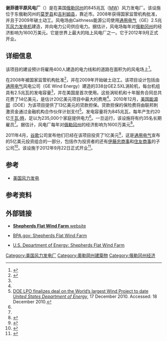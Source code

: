 {{Infobox power station 
| name               = 谢菲德平原风电厂<br/>（Shepherds Flat Wind Farm）
| name_official      = 
| image              = Shepherds Flat Wind Farm 2011.jpg
| image_size         = 
| image_caption      = 
| image_alt          = 
<!--
| location_map       = Oregon
| location_map_size = 
| location_map_caption  = 
--
|lat_d   = 45.70 
|lat_NS  = N  
|long_d  = 120.06 
|long_EW = W  

|coordinates_type    = type:landmark_dim:20km_region:US-OR 
|coordinates_display = inline,title
--
| lat_d   = 45.70
| lat_m   = 
| lat_s   = 
| lat_NS  =
| long_d  = 120.06 
| long_m  = 
| long_s  = 
| long_EW =
| coordinates_type    = type:landmark
| coordinates_display = inline,title
-->
| coordinates_ref    = 
| country            = 美国
| location           = [[俄勒冈州|俄勒冈州]], {{le|阿灵顿 (俄勒冈州)|Arlington, Oregon|阿灵顿}}市附近
| status             = O
| construction_began = 
| commissioned       = 2012年
| decommissioned     = 
| cost               = 
| owner              = Caithness能源公司
| operator           = 
| ps_units_operational      = 338
| ps_units_manu_model       = [[通用电气|通用电气]]: GE2.5XL 2.5 MW
| wind_hub_height         = 
| wind_rotor_diameter     = 
| wind_rated_speed   = 
| wind_farm_type     = 
| wind_site_elevation  = 
| wind_site_usage   = 
| wind_site_area       = 
| ps_electrical_capacity = 845 [[瓦特|MW]]
| ps_electrical_cap_fac    = 
| ps_annual_generation = 2,000 [[千瓦·時|GWh]]
| website            = 
| extra              = 
}}

'''谢菲德平原风电厂'''（{{lang-en|Shepherds Flat Wind Farm}}）是在美国[[俄勒冈州|俄勒冈州]]的845兆瓦（[[瓦特|MW]]）风力发电厂。该设施位于东俄勒冈州的[[莫羅縣_(俄勒岡州)|莫罗县]]和[[吉列姆縣|吉利姆县]]，靠近{{le
|阿灵顿 (俄勒冈州)|Arlington, Oregon|阿灵顿}}市。2008年获得国家监管机构批准，并且于2009年破土动工。风电场由Caithness能源公司使用[[通用电气|通用电气]]（GE）2.5兆瓦[[风力发电机|风力发电机]]建造，并向{{le|南加州爱迪生|Southern California Edison}}电力公司供应电力。据估计，风电场每年对[[俄勒冈州|俄勒冈州]]的经济影响为1600万美元。它是世界上最大的陆上风电厂之一。它于2012年9月正式开业。

==详细信息==
该项目的建设预计将雇用400人建造{{convert|90|mi}}的电力线和{{convert|85|mi}}的道路在面积为{{convert|30|mi2|adj=on}}的风电场上<ref name="cnn">{{cite news |url=http://money.cnn.com/2009/12/10/news/companies/GE_wind_farm/index.htm?cnn=yes |title=GE to supply world's largest wind farm |last=Yousuf |first=Hibah |date=December 10, 2009 |publisher=CNNMoney.com |accessdate=11 December 2009 |archive-date=2009-12-13 |archive-url=https://web.archive.org/web/20091213222847/http://money.cnn.com/2009/12/10/news/companies/GE_wind_farm/index.htm?cnn=yes |dead-url=no }}</ref>。

在2008年被国家监管机构批准<ref name="pbj">{{cite news |url=http://portland.bizjournals.com/portland/stories/2008/07/28/daily1.html |title=Oregon wind farm could be world's largest |date=July 28, 2008 |work=[[Portland_Business_Journal|Portland Business Journal]] |accessdate=11 December 2009 |archive-date=2009-10-27 |archive-url=https://web.archive.org/web/20091027113240/http://portland.bizjournals.com/portland/stories/2008/07/28/daily1.html |dead-url=no }}</ref>，并在2009年开始破土动工。该项目设计包括由[[通用电气|通用电气]]风电公司（GE Wind Energy）建造的338台GE2.5XL涡轮机，每台机组具有2.5兆瓦的发电容量<ref name="cnn"/>，并在美国是首次使用。这些涡轮机和十年服务合同总共花费了14亿美元，是估计20亿美元项目中最大的费用<ref name="cnn"/>。2010年12月，[[美国能源部|美国能源部]]（DOE）为该项目提供了13亿美元的贷款担保。贷款担保的保险费将由联邦刺激资金通过金融机构合作伙伴计划支付<ref name="sfDoe">[http://lpo.energy.gov/?p=1955 DOE LPO finalizes deal on the World’s largest Wind Project to date] {{Wayback|url=http://lpo.energy.gov/?p=1955 |date=20110721041310 }} ''[[United_States_Department_of_Energy|United States Department of Energy]]'', 17 December 2010. Accessed: 18 December 2010.</ref>。发电容量将为845兆瓦，每年产生约20亿[[千瓦·時|千瓦·時]]，足以为235,000个家庭提供电力<ref name="cnn"/>。一旦运行，该设施将有约35名长期雇员<ref name="cnn"/>。据估计，风电厂每年对[[俄勒冈州|俄勒冈州]]的经济影响为1600万美元<ref>{{cite news |url=http://portland.bizjournals.com/portland/stories/2009/12/07/daily36.html |title=World's largest wind farm coming to Oregon |date=December 10, 2009 |work=Portland Business Journal |accessdate=12 December 2009 |archive-date=2009-12-13 |archive-url=https://web.archive.org/web/20091213221518/http://portland.bizjournals.com/portland/stories/2009/12/07/daily36.html |dead-url=no }}</ref>。

2011年4月，[[谷歌|谷歌]]公司宣布他们已经在该项目投资了1亿美元<ref>{{cite web|url=http://googleblog.blogspot.com/2011/04/shepherding-wind.html|title=Official Google Blog: Shepherding the wind|last=Needham|first=Rick|date=18 April 2011|work=Official Google Blog|accessdate=18 April 2011|archive-date=2011-04-21|archive-url=https://web.archive.org/web/20110421071641/http://googleblog.blogspot.com/2011/04/shepherding-wind.html|dead-url=no}}</ref>，这是[[通用电气|通用电气]]宣布的5亿美元投资组合的一部分，包括作为投资者的还有[[伊藤忠商事|伊藤忠商事]]和[[住友商事|住友商事]]的子公司<ref>{{cite web|url=http://www.marketwatch.com/story/google-others-invest-500-mln-in-ge-wind-farm-2011-04-18-1320310|title=Google, others invest $500 mln in GE wind farm|last=Witkowski|first=Wallace|date=18 April 2011<!-- 1:20 p.m. EDT-->|work=[[MarketWatch|MarketWatch]]|accessdate=19 April 2011|archive-date=2011-04-24|archive-url=https://web.archive.org/web/20110424123744/http://www.marketwatch.com/story/google-others-invest-500-mln-in-ge-wind-farm-2011-04-18-1320310|dead-url=no}}</ref>。该设施于2012年9月22日正式开业<ref>{{cite news|title=Shepherds Flat wind farm opens Saturday in eastern Oregon|url=http://www.oregonlive.com/environment/index.ssf/2012/09/green_oregon_sheperd_hills_win.html#incart_hbx|accessdate=26 September 2012|newspaper=The Oregonian|date=September 21, 2012|archive-date=2012-09-24|archive-url=https://web.archive.org/web/20120924220902/http://www.oregonlive.com/environment/index.ssf/2012/09/green_oregon_sheperd_hills_win.html#incart_hbx|dead-url=no}}</ref>。

==参考==
* [[美国风力发电|美国风力发电]]

==参考资料==
{{reflist}}

==外部链接==
*{{En}}[http://www.caithnessshepherdsflat.com '''Shepherds Flat Wind Farm''' website]{{Wayback|url=http://www.caithnessshepherdsflat.com/ |date=20180425034422 }}
*{{En}}[https://web.archive.org/web/20091027044144/http://www.efw.bpa.gov/environmental%5Fservices/Document%5FLibrary/ShepherdsFlatWindFarm/  BPA.gov: Shepherds Flat Wind Farm]
*{{En}}[https://web.archive.org/web/20090528111300/http://www.gc.energy.gov/NEPA/documents/EIS-0183_ShepherdsFlatWindEnergyROD_(2).pdf U.S. Department of Energy: Shepherds Flat Wind Farm]

[[Category:美国风力发电厂|Category:美国风力发电厂]]
[[Category:奧勒岡州建築物|Category:奧勒岡州建築物]]
[[Category:俄勒冈州经济|Category:俄勒冈州经济]]